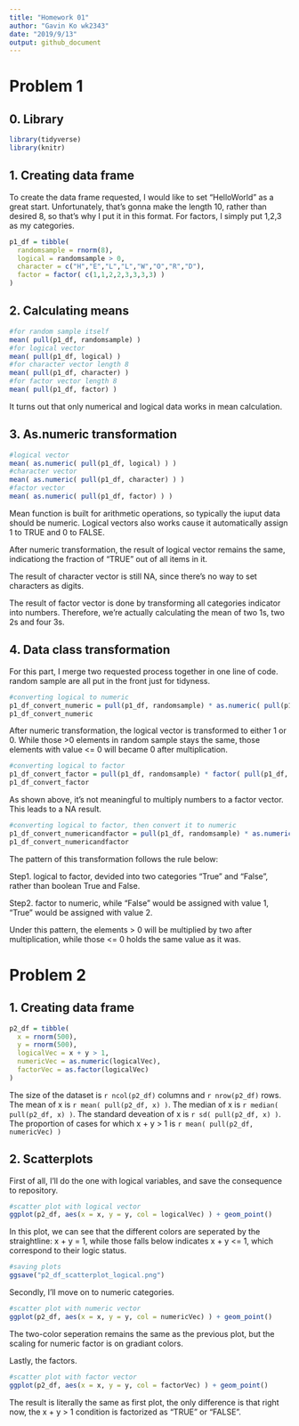 ```yaml
---
title: "Homework 01"
author: "Gavin Ko wk2343"
date: "2019/9/13"
output: github_document
---
```


# Problem 1

## 0. Library
```r

library(tidyverse)
library(knitr)

```

## 1. Creating data frame

To create the data frame requested, I would like to set "HelloWorld" as  a great start.
Unfortunately, that's gonna make the length 10, rather than desired 8, so that's why I put it in this format. For factors, I simply put 1,2,3 as my categories.

```r

p1_df = tibble(
  randomsample = rnorm(8),
  logical = randomsample > 0,
  character = c("H","E","L","L","W","O","R","D"),
  factor = factor( c(1,1,2,2,3,3,3,3) )
)

```
## 2. Calculating means

```r

#for random sample itself
mean( pull(p1_df, randomsample) )
#for logical vector
mean( pull(p1_df, logical) )
#for character vector length 8
mean( pull(p1_df, character) )
#for factor vector length 8
mean( pull(p1_df, factor) )

```
It turns out that only numerical and logical data works in mean calculation. 

## 3. As.numeric transformation
```r

#logical vector
mean( as.numeric( pull(p1_df, logical) ) )
#character vector
mean( as.numeric( pull(p1_df, character) ) )
#factor vector
mean( as.numeric( pull(p1_df, factor) ) )

```
Mean function is built for arithmetic operations, so typically the iuput data should be numeric. Logical vectors also works cause it automatically assign 1 to TRUE and 0 to FALSE.

After numeric transformation, the result of logical vector remains the same, indicationg the fraction of "TRUE" out of all items in it. 

The result of character vector is still NA, since there's no way to set characters as digits.

The result of factor vector is done by transforming all categories indicator into numbers. Therefore, we're actually calculating the mean of two 1s, two 2s and four 3s.

## 4. Data class transformation
For this part, I merge two requested process together in one line of code. random sample are all put in the front just for tidyness.

```r

#converting logical to numeric
p1_df_convert_numeric = pull(p1_df, randomsample) * as.numeric( pull(p1_df, logical) )
p1_df_convert_numeric

```

After numeric transformation, the logical vector is transformed to either 1 or 0. While those >0 elements in random sample stays the same, those elements with value <= 0 will became 0 after multiplication. 

```r

#converting logical to factor
p1_df_convert_factor = pull(p1_df, randomsample) * factor( pull(p1_df, logical) )
p1_df_convert_factor

```

As shown above, it's not meaningful to multiply numbers to a factor vector. This leads 
to a NA result.

```r

#converting logical to factor, then convert it to numeric
p1_df_convert_numericandfactor = pull(p1_df, randomsample) * as.numeric( factor( pull(p1_df, logical) ) )
p1_df_convert_numericandfactor

```

The pattern of this transformation follows the rule below:

Step1. logical to factor, devided into two categories "True" and "False", rather than boolean True and False.

Step2. factor to numeric, while "False" would be assigned with value 1, "True" would be assigned with value 2.

Under this pattern, the elements > 0 will be multiplied by two after multiplication, while those <= 0 holds the same value as it was.



# Problem 2
## 1. Creating data frame

```r

p2_df = tibble(
  x = rnorm(500),
  y = rnorm(500),
  logicalVec = x + y > 1,
  numericVec = as.numeric(logicalVec),
  factorVec = as.factor(logicalVec)
)

```

The size of the dataset is `r ncol(p2_df)` columns and `r nrow(p2_df)` rows.
The mean of x is `r mean( pull(p2_df, x) )`.
The median of x is `r median( pull(p2_df, x) ) `.
The standard deveation of x is `r sd( pull(p2_df, x) )`. 
The proportion of cases for which x + y > 1 is `r mean( pull(p2_df, numericVec) )`

## 2. Scatterplots

First of all, I'll do the one with logical variables, and save the consequence to repository.

```r
#scatter plot with logical vector
ggplot(p2_df, aes(x = x, y = y, col = logicalVec) ) + geom_point()

```

In this plot, we can see that the different colors are seperated by the straightline: 
x + y = 1, while those falls below indicates x + y <= 1, which correspond to their logic status.

```r
#saving plots
ggsave("p2_df_scatterplot_logical.png")

```

Secondly, I'll move on to numeric categories.

```r
#scatter plot with numeric vector
ggplot(p2_df, aes(x = x, y = y, col = numericVec) ) + geom_point()

```

The two-color seperation remains the same as the previous plot, but the scaling for numeric factor is on gradiant colors.

Lastly, the factors.

```r
#scatter plot with factor vector
ggplot(p2_df, aes(x = x, y = y, col = factorVec) ) + geom_point()

```

The result is literally the same as first plot, the only difference is that right now, the x + y > 1 condition is factorized as "TRUE" or "FALSE".
